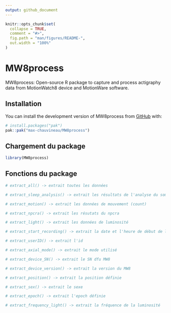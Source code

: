 ```yaml
---
output: github_document
---
```


<!-- README.md is generated from README.Rmd. Please edit that file -->

```r
knitr::opts_chunk$set(
  collapse = TRUE,
  comment = "#>",
  fig.path = "man/figures/README-",
  out.width = "100%"
)
```

# MW8process

<!-- badges: start -->
<!-- badges: end -->

MW8process: Open-source R package to capture and process actigraphy data from MotionWatch8 device and MotionWare software.

## Installation

You can install the development version of MW8process from [GitHub](https://github.com/) with:

``` r
# install.packages("pak")
pak::pak("max-chauvineau/MW8process")
```

## Chargement du package

``` r
library(MW8process)
```

## Fonctions du package

```r
# extract_all() -> extrait toutes les données

# extract_sleep_analysis() -> extrait les résultats de l'analyse du sommeil nuit par nuit

# extract_motion() -> extrait les données de mouvement (count)

# extract_npcra() -> extrait les résutats du npcra

# extract_light() -> extrait les données de luminosité

# extract_start_recording() -> extrait la date et l'heure de début de l'enregistrement

# extract_userID() -> extrait l'id

# extract_axial_mode() -> extrait le mode utilisé

# extract_device_SN() -> extrait le SN dfu MW8

# extract_device_version() -> extrait la version du MW8

# extract_position() -> extrait la position définie

# extract_sex() -> extrait le sexe

# extract_epoch() -> extrait l'epoch définie

# extract_frequency_light() -> extrait la fréquence de la luminosité
```
